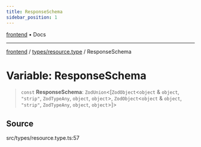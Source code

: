 ```yaml
---
title: ResponseSchema
sidebar_position: 1
---
```


[frontend](../../..) • Docs

***

[frontend](../../..) / [types/resource.type](..) / ResponseSchema

# Variable: ResponseSchema

> `const` **ResponseSchema**: `ZodUnion`\<[`ZodObject`\<`object` & `object`, `"strip"`, `ZodTypeAny`, `object`, `object`\>, `ZodObject`\<`object` & `object`, `"strip"`, `ZodTypeAny`, `object`, `object`\>]\>

## Source

src/types/resource.type.ts:57
